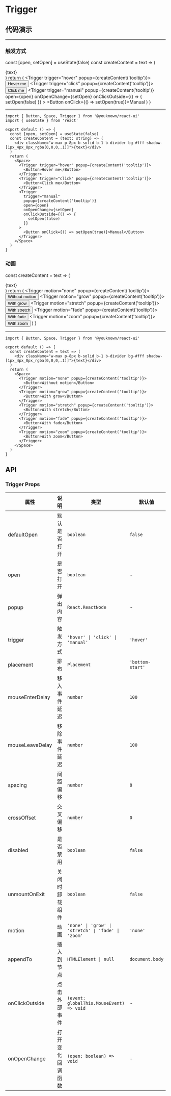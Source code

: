 # Trigger

## 代码演示


---

### 触发方式

  const [open, setOpen] = useState(false)
  const createContent = text => (
    <div className="w-max p-8px b-solid b-1 b-divider bg-#fff shadow-[1px_4px_8px_rgba(0,0,0,.1)]">{text}</div>
  )
  return (
    <Space>
      <Trigger trigger="hover" popup={createContent('tooltip')}>
        <Button>Hover me</Button>
      </Trigger>
      <Trigger trigger="click" popup={createContent('tooltip')}>
        <Button>Click me</Button>
      </Trigger>
      <Trigger
        trigger="manual"
        popup={createContent('tooltip')}
        open={open}
        onOpenChange={setOpen}
        onClickOutside={() => {
          setOpen(false)
        }}
      >
        <Button onClick={() => setOpen(true)}>Manual</Button>
      </Trigger>
    </Space>
  )
}

<TriggerMethods />

---

```tsx
import { Button, Space, Trigger } from '@youknown/react-ui'
import { useState } from 'react'

export default () => {
  const [open, setOpen] = useState(false)
  const createContent = (text: string) => (
    <div className="w-max p-8px b-solid b-1 b-divider bg-#fff shadow-[1px_4px_8px_rgba(0,0,0,.1)]">{text}</div>
  )
  return (
    <Space>
      <Trigger trigger="hover" popup={createContent('tooltip')}>
        <Button>Hover me</Button>
      </Trigger>
      <Trigger trigger="click" popup={createContent('tooltip')}>
        <Button>Click me</Button>
      </Trigger>
      <Trigger
        trigger="manual"
        popup={createContent('tooltip')}
        open={open}
        onOpenChange={setOpen}
        onClickOutside={() => {
          setOpen(false)
        }}
      >
        <Button onClick={() => setOpen(true)}>Manual</Button>
      </Trigger>
    </Space>
  )
}
```

### 动画

  const createContent = text => (
    <div className="w-max p-8px b-solid b-1 b-divider bg-#fff shadow-[1px_4px_8px_rgba(0,0,0,.1)]">{text}</div>
  )
  return (
    <Space>
      <Trigger motion="none" popup={createContent('tooltip')}>
        <Button>Without motion</Button>
      </Trigger>
      <Trigger motion="grow" popup={createContent('tooltip')}>
        <Button>With grow</Button>
      </Trigger>
      <Trigger motion="stretch" popup={createContent('tooltip')}>
        <Button>With stretch</Button>
      </Trigger>
      <Trigger motion="fade" popup={createContent('tooltip')}>
        <Button>With fade</Button>
      </Trigger>
      <Trigger motion="zoom" popup={createContent('tooltip')}>
        <Button>With zoom</Button>
      </Trigger>
    </Space>
  )
}

<TriggerMotion />

---

```tsx
import { Button, Space, Trigger } from '@youknown/react-ui'

export default () => {
  const createContent = text => (
    <div className="w-max p-8px b-solid b-1 b-divider bg-#fff shadow-[1px_4px_8px_rgba(0,0,0,.1)]">{text}</div>
  )
  return (
    <Space>
      <Trigger motion="none" popup={createContent('tooltip')}>
        <Button>Without motion</Button>
      </Trigger>
      <Trigger motion="grow" popup={createContent('tooltip')}>
        <Button>With grow</Button>
      </Trigger>
      <Trigger motion="stretch" popup={createContent('tooltip')}>
        <Button>With stretch</Button>
      </Trigger>
      <Trigger motion="fade" popup={createContent('tooltip')}>
        <Button>With fade</Button>
      </Trigger>
      <Trigger motion="zoom" popup={createContent('tooltip')}>
        <Button>With zoom</Button>
      </Trigger>
    </Space>
  )
}
```

## API

### Trigger Props

| 属性            | 说明             | 类型                                                | 默认值           |
| --------------- | ---------------- | --------------------------------------------------- | ---------------- |
| defaultOpen     | 默认是否打开     | `boolean`                                           | `false`          |
| open            | 是否打开         | `boolean`                                           | -                |
| popup           | 弹出内容         | `React.ReactNode`                                   | -                |
| trigger         | 触发方式         | `'hover' \| 'click' \| 'manual'`                    | `'hover'`        |
| placement       | 排布             | `Placement`                                         | `'bottom-start'` |
| mouseEnterDelay | 移入事件延迟     | `number`                                            | `100`            |
| mouseLeaveDelay | 移除事件延迟     | `number`                                            | `100`            |
| spacing         | 间距偏移         | `number`                                            | `8`              |
| crossOffset     | 交叉偏移         | `number`                                            | `0`              |
| disabled        | 是否禁用         | `boolean`                                           | `false`          |
| unmountOnExit   | 关闭时卸载组件   | `boolean`                                           | `false`          |
| motion          | 动画             | `'none' \| 'grow' \| 'stretch' \| 'fade' \| 'zoom'` | `'none'`         |
| appendTo        | 插入到节点       | `HTMLElement \| null`                               | `document.body`  |
| onClickOutside  | 点击外部事件     | `(event: globalThis.MouseEvent) => void`            | -                |
| onOpenChange    | 打开变化回调函数 | `(open: boolean) => void`                           | -                |
